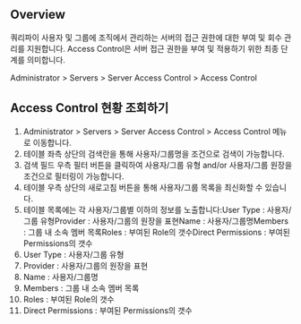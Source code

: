 ## Overview
쿼리파이 사용자 및 그룹에 조직에서 관리하는 서버의 접근 권한에 대한 부여 및 회수 관리를 지원합니다. Access Control은 서버 접근 권한을 부여 및 적용하기 위한 최종 단계를 의미합니다.

Administrator &gt; Servers &gt; Server Access Control &gt; Access Control

## Access Control 현황 조회하기
1. Administrator > Servers > Server Access Control > Access Control 메뉴로 이동합니다.
2. 테이블 좌측 상단의 검색란을 통해 사용자/그룹명을 조건으로 검색이 가능합니다.
3. 검색 필드 우측 필터 버튼을 클릭하여 사용자/그룹 유형 and/or 사용자/그룹 원장을 조건으로 필터링이 가능합니다.
4. 테이블 우측 상단의 새로고침 버튼을 통해 사용자/그룹 목록을 최신화할 수 있습니다.
5. 테이블 목록에는 각 사용자/그룹별 이하의 정보를 노출합니다:User Type : 사용자/그룹 유형Provider : 사용자/그룹의 원장을 표현Name : 사용자/그룹명Members : 그룹 내 소속 멤버 목록Roles : 부여된 Role의 갯수Direct Permissions : 부여된 Permissions의 갯수
  1. User Type : 사용자/그룹 유형
  2. Provider : 사용자/그룹의 원장을 표현
  3. Name : 사용자/그룹명
  4. Members : 그룹 내 소속 멤버 목록
  5. Roles : 부여된 Role의 갯수
  6. Direct Permissions : 부여된 Permissions의 갯수
